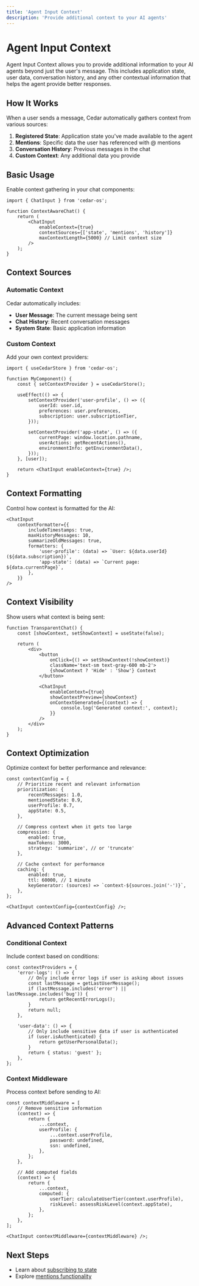 ```yaml
---
title: 'Agent Input Context'
description: 'Provide additional context to your AI agents'
---
```


# Agent Input Context

Agent Input Context allows you to provide additional information to your AI agents beyond just the user's message. This includes application state, user data, conversation history, and any other contextual information that helps the agent provide better responses.

## How It Works

When a user sends a message, Cedar automatically gathers context from various sources:

1. **Registered State**: Application state you've made available to the agent
2. **Mentions**: Specific data the user has referenced with @ mentions
3. **Conversation History**: Previous messages in the chat
4. **Custom Context**: Any additional data you provide

## Basic Usage

Enable context gathering in your chat components:

```tsx
import { ChatInput } from 'cedar-os';

function ContextAwareChat() {
	return (
		<ChatInput
			enableContext={true}
			contextSources={['state', 'mentions', 'history']}
			maxContextLength={5000} // Limit context size
		/>
	);
}
```

## Context Sources

### Automatic Context

Cedar automatically includes:

- **User Message**: The current message being sent
- **Chat History**: Recent conversation messages
- **System State**: Basic application information

### Custom Context

Add your own context providers:

```tsx
import { useCedarStore } from 'cedar-os';

function MyComponent() {
	const { setContextProvider } = useCedarStore();

	useEffect(() => {
		setContextProvider('user-profile', () => ({
			userId: user.id,
			preferences: user.preferences,
			subscription: user.subscriptionTier,
		}));

		setContextProvider('app-state', () => ({
			currentPage: window.location.pathname,
			userActions: getRecentActions(),
			environmentInfo: getEnvironmentData(),
		}));
	}, [user]);

	return <ChatInput enableContext={true} />;
}
```

## Context Formatting

Control how context is formatted for the AI:

```tsx
<ChatInput
	contextFormatter={{
		includeTimestamps: true,
		maxHistoryMessages: 10,
		summarizeOldMessages: true,
		formatters: {
			'user-profile': (data) => `User: ${data.userId} (${data.subscription})`,
			'app-state': (data) => `Current page: ${data.currentPage}`,
		},
	}}
/>
```

## Context Visibility

Show users what context is being sent:

```tsx
function TransparentChat() {
	const [showContext, setShowContext] = useState(false);

	return (
		<div>
			<button
				onClick={() => setShowContext(!showContext)}
				className='text-sm text-gray-600 mb-2'>
				{showContext ? 'Hide' : 'Show'} Context
			</button>

			<ChatInput
				enableContext={true}
				showContextPreview={showContext}
				onContextGenerated={(context) => {
					console.log('Generated context:', context);
				}}
			/>
		</div>
	);
}
```

## Context Optimization

Optimize context for better performance and relevance:

```tsx
const contextConfig = {
	// Prioritize recent and relevant information
	prioritization: {
		recentMessages: 1.0,
		mentionedState: 0.9,
		userProfile: 0.7,
		appState: 0.5,
	},

	// Compress context when it gets too large
	compression: {
		enabled: true,
		maxTokens: 3000,
		strategy: 'summarize', // or 'truncate'
	},

	// Cache context for performance
	caching: {
		enabled: true,
		ttl: 60000, // 1 minute
		keyGenerator: (sources) => `context-${sources.join('-')}`,
	},
};

<ChatInput contextConfig={contextConfig} />;
```

## Advanced Context Patterns

### Conditional Context

Include context based on conditions:

```tsx
const contextProviders = {
	'error-logs': () => {
		// Only include error logs if user is asking about issues
		const lastMessage = getLastUserMessage();
		if (lastMessage.includes('error') || lastMessage.includes('bug')) {
			return getRecentErrorLogs();
		}
		return null;
	},

	'user-data': () => {
		// Only include sensitive data if user is authenticated
		if (user.isAuthenticated) {
			return getUserPersonalData();
		}
		return { status: 'guest' };
	},
};
```

### Context Middleware

Process context before sending to AI:

```tsx
const contextMiddleware = [
	// Remove sensitive information
	(context) => {
		return {
			...context,
			userProfile: {
				...context.userProfile,
				password: undefined,
				ssn: undefined,
			},
		};
	},

	// Add computed fields
	(context) => {
		return {
			...context,
			computed: {
				userTier: calculateUserTier(context.userProfile),
				riskLevel: assessRiskLevel(context.appState),
			},
		};
	},
];

<ChatInput contextMiddleware={contextMiddleware} />;
```

## Next Steps

- Learn about [subscribing to state](/getting-started/chat/subscribing-state)
- Explore [mentions functionality](/getting-started/chat/mentions)
